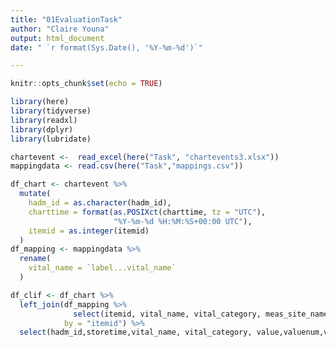 ```yaml
---
title: "01EvaluationTask"
author: "Claire Youna"
output: html_document
date: " `r format(Sys.Date(), '%Y-%m-%d')`"

---
```


```r
knitr::opts_chunk$set(echo = TRUE)
```

```r
library(here)
library(tidyverse)
library(readxl)
library(dplyr)
library(lubridate)
```

```r
chartevent <-  read_excel(here("Task", "chartevents3.xlsx"))
mappingdata <- read.csv(here("Task","mappings.csv"))
```

```r
df_chart <- chartevent %>% 
  mutate(
    hadm_id = as.character(hadm_id),
    charttime = format(as.POSIXct(charttime, tz = "UTC"),
                       "%Y-%m-%d %H:%M:%S+00:00 UTC"),
    itemid = as.integer(itemid)
  )
df_mapping <- mappingdata %>% 
  rename(
    vital_name = `label...vital_name`  
  )
```

```r
df_clif <- df_chart %>% 
  left_join(df_mapping %>% 
              select(itemid, vital_name, vital_category, meas_site_name),
            by = "itemid") %>% 
  select(hadm_id,storetime,vital_name, vital_category, value,valuenum,valueuom ,meas_site_name)
```




